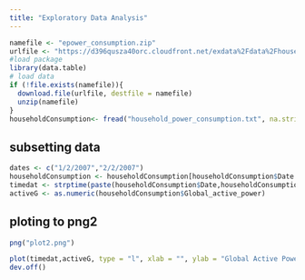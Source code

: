 ```yaml
---
title: "Exploratory Data Analysis"
---
```



```r
namefile <- "epower_consumption.zip"
urlfile <- "https://d396qusza40orc.cloudfront.net/exdata%2Fdata%2Fhousehold_power_consumption.zip"
#load package
library(data.table)
# load data
if (!file.exists(namefile)){
  download.file(urlfile, destfile = namefile)
  unzip(namefile)
}
householdConsumption<- fread("household_power_consumption.txt", na.strings = "?")
```

## subsetting data
```r
dates <- c("1/2/2007","2/2/2007")
householdConsumption <- householdConsumption[householdConsumption$Date %in% dates,]
timedat <- strptime(paste(householdConsumption$Date,householdConsumption$Time, sep = ""), "%d/%m/%Y %H:%M:%S")
activeG <- as.numeric(householdConsumption$Global_active_power)
```
## ploting to png2
```r
png("plot2.png")

plot(timedat,activeG, type = "l", xlab = "", ylab = "Global Active Power(kilowatts) ")
dev.off()
```
